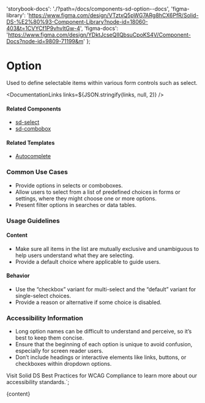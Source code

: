 

  'storybook-docs': './?path=/docs/components-sd-option--docs',
  'figma-library':
    'https://www.figma.com/design/VTztxQ5pWG7ARg8hCX6PfR/Solid-DS-%E2%80%93-Component-Library?node-id=18060-403&t=1CVYCf1P9vhvItGw-4',
  'figma-docs': 'https://www.figma.com/design/YDktJcseQIIQbsuCpoKS4V/Component-Docs?node-id=9809-71199&m'
};

# Option

Used to define selectable items within various form controls such as select.

<DefaultStory />

<DocumentationLinks links=${JSON.stringify(links, null, 2)} />

#### Related Components

- [sd-select](./?path=/docs/components-sd-select--docs)
- [sd-combobox](./?path=/docs/components-sd-combobox--docs)

#### Related Templates

- [Autocomplete](./?path=/docs/templates-autocomplete--docs)

### Common Use Cases

- Provide options in selects or comboboxes.
- Allow users to select from a list of predefined choices in forms or settings, where they might choose one or more options.
- Present filter options in searches or data tables.

### Usage Guidelines

#### Content

- Make sure all items in the list are mutually exclusive and unambiguous to help users understand what they are selecting.
- Provide a default choice where applicable to guide users.

#### Behavior

- Use the “checkbox” variant for multi-select and the “default” variant for single-select choices.
- Provide a reason or alternative if some choice is disabled.

### Accessibility Information

- Long option names can be difficult to understand and perceive, so it’s best to keep them concise.
- Ensure that the beginning of each option is unique to avoid confusion, especially for screen reader users.
- Don’t include headings or interactive elements like links, buttons, or checkboxes within dropdown options.

Visit <sd-link href="https://www.figma.com/design/VTztxQ5pWG7ARg8hCX6PfR/Solid-DS-%E2%80%93-Component-Library?node-id=38262-58412&t=1qhfYXrbNhSCYCzZ-4" target="_blank">Solid DS Best Practices for WCAG Compliance</sd-link> to learn more about our accessibility standards.`;

<Meta title="Components/sd-option/Overview" />

<OverviewFormatter story={SdOptionStories.Default}>{content}</OverviewFormatter>
